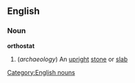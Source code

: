 ==English==
===Noun===
'''orthostat'''
#(''archaeology'') An [[upright]] [[stone]] or [[slab]]
[[Category:English nouns]]